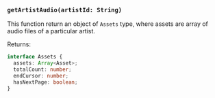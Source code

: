### `getArtistAudio(artistId: String)`

This function return an object of `Assets` type, where assets are array of audio files of a particular artist.

<p className='returns'>Returns:</p>

```ts copy showLineNumbers
interface Assets {
  assets: Array<Asset>;
  totalCount: number;
  endCursor: number;
  hasNextPage: boolean;
}
```
